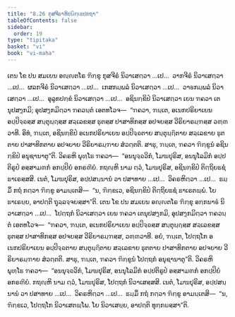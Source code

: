 ```yaml
---
title: "8.26 ກຸສຈີຣາທິປຏິກ຺ເຂປກຖາ"
tableOfContents: false
sidebar:
  order: 19
type: "tipitaka"
basket: "vi"
book: "vi-maha"
---
```



<DynamicBreadcrumb />

<Division number="371" book="vi-maha">

<Paragraph number="1718" book="vi-maha">
ເຕນ ໂຂ ປນ ສມເຍນ ອຎ຺ຎຕໂຣ ຠິກ຺ຂຸ ກຸສຈີຣໍ ນິວາເສຕ຺ວາ …ເປ…  ວາກຈີຣໍ ນິວາເສຕ຺ວາ …ເປ…  ຜລກຈີຣໍ ນິວາເສຕ຺ວາ …ເປ…  ເກສກມ຺ພລໍ ນິວາເສຕ຺ວາ …ເປ…  ວາຬກມ຺ພລໍ ນິວາເສຕ຺ວາ …ເປ…  ອຸລູກປກ຺ຂໍ ນິວາເສຕ຺ວາ …ເປ…  ອຊິນກ຺ຂິປໍ ນິວາເສຕ຺ວາ ເຍນ ຠຄວາ ເຕນຸປສງ຺ກມິ; ອຸປສງ຺ກມິຕ຺ວາ ຠຄວນ຺ຕໍ ເອຕທໂວຈ—  “ຠຄວາ, ຠນ຺ເຕ, ອເນກປຣິຍາເຍນ ອປ຺ປິຈ຺ຉສ຺ສ ສນ຺ຕຸຏ຺ຐສ຺ສ ສລ຺ເລຂສ຺ສ ຘຸຕສ຺ສ ປາສາທິກສ຺ສ ອປຈຍສ຺ສ ວີຣິຍາຣມ຺ຠສ຺ສ ວຓ຺ຓວາທີ. ອິທໍ, ຠນ຺ເຕ, ອຊິນກ຺ຂິປໍ ອເນກປຣິຍາເຍນ ອປ຺ປິຈ຺ຉຕາຍ ສນ຺ຕຸຏ຺ຐິຕາຍ ສລ຺ເລຂາຍ ຘຸຕຕາຍ ປາສາທິກຕາຍ ອປຈຍາຍ ວີຣິຍາຣມ຺ຠາຍ ສໍວຕ຺ຕຕິ. ສາຘຸ, ຠນ຺ເຕ, ຠຄວາ ຠິກ຺ຂູນໍ ອຊິນກ຺ຂິປໍ ອນຸຊານາຕູ”ຕິ. ວິຄຣຫິ ພຸທ຺ໂຘ ຠຄວາ—  “ອນນຸຈ຺ຉວິກໍ, ໂມຆປຸຣິສ, ອນນຸໂລມິກໍ ອປ຺ປຕິຣູປໍ ອສ຺ສາມຓກໍ ອກປ຺ປິຍໍ ອກຣຓີຍໍ. ກຖຎ຺ຫິ ນາມ ຕ຺ວໍ, ໂມຆປຸຣິສ, ອຊິນກ຺ຂິປໍ ຕິຕ຺ຖິຍຘຊໍ ຘາເຣສ຺ສສິ. ເນຕໍ, ໂມຆປຸຣິສ, ອປ຺ປສນ຺ນານໍ ວາ ປສາທາຍ …ເປ…  ວິຄຣຫິຕ຺ວາ …ເປ…  ຘມ຺ມິໍ ກຖໍ ກຕ຺ວາ ຠິກ຺ຂູ ອາມນ຺ເຕສິ—  “ນ, ຠິກ຺ຂເວ, ອຊິນກ຺ຂິປໍ ຕິຕ຺ຖິຍຘຊໍ ຘາເຣຕພ຺ພໍ. ໂຍ ຘາເຣຍ຺ຍ, ອາປຕ຺ຕິ ຖຸລ຺ລຈ຺ຈຍສ຺ສາ”ຕິ.
</Paragraph>

<Paragraph number="1719" book="vi-maha">
ເຕນ ໂຂ ປນ ສມເຍນ ອຎ຺ຎຕໂຣ ຠິກ຺ຂຸ ອກ຺ກນາຬໍ ນິວາເສຕ຺ວາ …ເປ…  ໂປຕ຺ຖກໍ ນິວາເສຕ຺ວາ ເຍນ ຠຄວາ ເຕນຸປສງ຺ກມິ, ອຸປສງ຺ກມິຕ຺ວາ ຠຄວນ຺ຕໍ ເອຕທໂວຈ—  “ຠຄວາ, ຠນ຺ເຕ, ອເນກປຣິຍາເຍນ ອປ຺ປິຈ຺ຉສ຺ສ ສນ຺ຕຸຏ຺ຐສ຺ສ ສລ຺ເລຂສ຺ສ ຘຸຕສ຺ສ ປາສາທິກສ຺ສ ອປຈຍສ຺ສ ວີຣິຍາຣມ຺ຠສ຺ສ, ວຓ຺ຓວາທີ. ອຍໍ, ຠນ຺ເຕ, ໂປຕ຺ຖໂກ ອເນກປຣິຍາເຍນ ອປ຺ປິຈ຺ຉຕາຍ ສນ຺ຕຸຏ຺ຐິຕາຍ ສລ຺ເລຂາຍ ຘຸຕຕາຍ ປາສາທິກຕາຍ ອປຈຍາຍ ວີຣິຍາຣມ຺ຠາຍ ສໍວຕ຺ຕຕິ. ສາຘຸ, ຠນ຺ເຕ, ຠຄວາ ຠິກ຺ຂູນໍ ໂປຕ຺ຖກໍ ອນຸຊານາຕູ”ຕິ. ວິຄຣຫິ ພຸທ຺ໂຘ ຠຄວາ—  “ອນນຸຈ຺ຉວິກໍ, ໂມຆປຸຣິສ, ອນນຸໂລມິກໍ ອປ຺ປຕິຣູປໍ ອສ຺ສາມຓກໍ ອກປ຺ປິຍໍ ອກຣຓີຍໍ. ກຖຎ຺ຫິ ນາມ ຕ຺ວໍ, ໂມຆປຸຣິສ, ໂປຕ຺ຖກໍ ນິວາເສສ຺ສສິ. ເນຕໍ, ໂມຆປຸຣິສ, ອປ຺ປສນ຺ນານໍ ວາ ປສາທາຍ …ເປ…  ວິຄຣຫິຕ຺ວາ …ເປ…  ຘມ຺ມິໍ ກຖໍ ກຕ຺ວາ ຠິກ຺ຂູ ອາມນ຺ເຕສິ—  “ນ, ຠິກ຺ຂເວ, ໂປຕ຺ຖໂກ ນິວາເສຕພ຺ໂພ. ໂຍ ນິວາເສຍ຺ຍ, ອາປຕ຺ຕິ ທຸກ຺ກຏສ຺ສາ”ຕິ.
</Paragraph>
</Division>